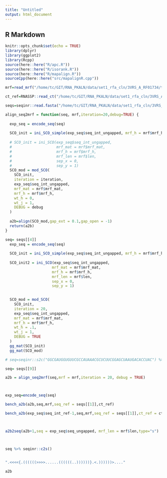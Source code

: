 ```yaml
---
title: "Untitled"
output: html_document
---
```



## R Markdown

```r
knitr::opts_chunk$set(echo = TRUE)
library(dplyr)
library(ggplot2)
library(Rcpp)
source(here::here("R/apc.R"))
source(here::here("R/isorank.R"))
source(here::here("R/mapalign.R"))
sourceCpp(here::here("src/mapalignR.cpp"))
```


```r

mrf=read_mrf("/home/tc/GIT/RNA_PKALN/data/set1_rfa_cln/3VRS_A_RF01734/tmp.mrf")

ct_ref=RNASSP::read_ct("/home/tc/GIT/RNA_PKALN/data/set1_rfa_cln/3VRS_A_RF01734/3VRS_A.ct")

seqs=seqinr::read.fasta("/home/tc/GIT/RNA_PKALN/data/set1_rfa_cln/3VRS_A_RF01734/tmp.ungapped.msa")

```


```r
align_seq2mrf = function(seq, mrf,iteration=20,debug=TRUE) {
  
  exp_seq = encode_seq(seq)
  
  SCO_init = ini_SCO_simple(exp_seq$seq_int_ungapped, mrf_h = mrf$mrf_h)
  
  # SCO_init = ini_SCO(exp_seq$seq_int_ungapped,
  #                    mrf_mat = mrf$mrf_mat,
  #                    mrf_h = mrf$mrf_h,
  #                    mrf_len = mrf$len,
  #                    sep_x = 0,
  #                    sep_y = 1)
  SCO_mod = mod_SCO(
    SCO_init,
    iteration = iteration,
    exp_seq$seq_int_ungapped,
    mrf_mat = mrf$mrf_mat,
    mrf_h = mrf$mrf_h,
    wt_h = 0,
    wt_j = 1,
    DEBUG = debug
  )
  
  a2b=align(SCO_mod,gap_ext = 0.1,gap_open = -1)
  return(a2b)
}
```

```r
seq= seqs[[4]]
  exp_seq = encode_seq(seq)
  
  SCO_init = ini_SCO_simple(exp_seq$seq_int_ungapped, mrf_h = mrf$mrf_h)
  
  SCO_init2 = ini_SCO(exp_seq$seq_int_ungapped,
                     mrf_mat = mrf$mrf_mat,
                     mrf_h = mrf$mrf_h,
                     mrf_len = mrf$len,
                     sep_x = 0,
                     sep_y = 1)

  
  SCO_mod = mod_SCO(
    SCO_init,
    iteration = 20,
    exp_seq$seq_int_ungapped,
    mrf_mat = mrf$mrf_mat,
    mrf_h = mrf$mrf_h,
    wt_h = .1,
    wt_j = 1,
    DEBUG = TRUE
  )
  gg_mat(SCO_init)
  gg_mat(SCO_mod)
```


```r
# seq=seqinr::s2c("GGCGAUGGUGUUCGCCAUAAACGCUCUUCGGAGCUAAUGACACCUAC") %>% tolower()

seq= seqs[[9]]

a2b = align_seq2mrf(seq,mrf = mrf,iteration = 20, debug = TRUE)



exp_seq=encode_seq(seq)

bench_a2b(a2b,seq,mrf,seq_ref = seqs[[1]],ct_ref)

bench_a2b(exp_seq$seq_int_ref-1,seq,mrf,seq_ref = seqs[[1]],ct_ref = ct_ref)



a2b2seq(a2b+1,seq = exp_seq$seq_ungapped, mrf_len = mrf$len,type="s")



seq %>% seqinr::c2s()


".<<<<{.((((((>>>>......((((((..))))))}.<.))))))>...."

a2b
```